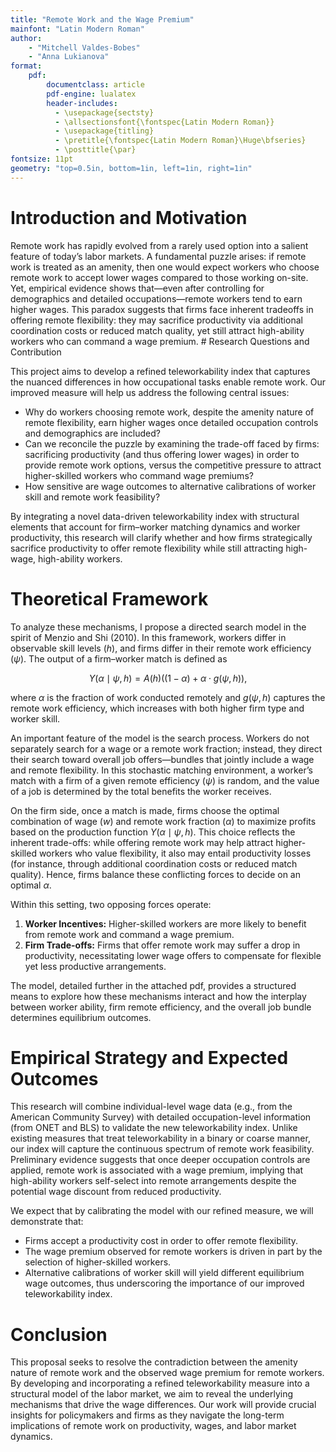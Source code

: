 ```yaml
---
title: "Remote Work and the Wage Premium"
mainfont: "Latin Modern Roman"
author: 
    - "Mitchell Valdes-Bobes"
    - "Anna Lukianova"
format:
    pdf:
        documentclass: article
        pdf-engine: lualatex
        header-includes:
          - \usepackage{sectsty}
          - \allsectionsfont{\fontspec{Latin Modern Roman}}
          - \usepackage{titling}
          - \pretitle{\fontspec{Latin Modern Roman}\Huge\bfseries}
          - \posttitle{\par}
fontsize: 11pt
geometry: "top=0.5in, bottom=1in, left=1in, right=1in"
---
```


# Introduction and Motivation

Remote work has rapidly evolved from a rarely used option into a salient feature of today’s labor markets. A fundamental puzzle arises: if remote work is treated as an amenity, then one would expect workers who choose remote work to accept lower wages compared to those working on-site. Yet, empirical evidence shows that—even after controlling for demographics and detailed occupations—remote workers tend to earn higher wages. This paradox suggests that firms face inherent tradeoffs in offering remote flexibility: they may sacrifice productivity via additional coordination costs or reduced match quality, yet still attract high-ability workers who can command a wage premium.
# Research Questions and Contribution

This project aims to develop a refined teleworkability index that captures the nuanced differences in how occupational tasks enable remote work. Our improved measure will help us address the following central issues:

- Why do workers choosing remote work, despite the amenity nature of remote flexibility, earn higher wages once detailed occupation controls and demographics are included?
- Can we reconcile the puzzle by examining the trade-off faced by firms: sacrificing productivity (and thus offering lower wages) in order to provide remote work options, versus the competitive pressure to attract higher-skilled workers who command wage premiums?
- How sensitive are wage outcomes to alternative calibrations of worker skill and remote work feasibility?

By integrating a novel data-driven teleworkability index with structural elements that account for firm–worker matching dynamics and worker productivity, this research will clarify whether and how firms strategically sacrifice productivity to offer remote flexibility while still attracting high-wage, high-ability workers.

# Theoretical Framework

To analyze these mechanisms, I propose a directed search model in the spirit of Menzio and Shi (2010). In this framework, workers differ in observable skill levels ($h$), and firms differ in their remote work efficiency ($\psi$). The output of a firm–worker match is defined as

$$
Y(\alpha \mid \psi, h) = A(h) \left((1 - \alpha) + \alpha \cdot g(\psi, h)\right),
$$

where $\alpha$ is the fraction of work conducted remotely and $g(\psi, h)$ captures the remote work efficiency, which increases with both higher firm type and worker skill.

An important feature of the model is the search process. Workers do not separately search for a wage or a remote work fraction; instead, they direct their search toward overall job offers—bundles that jointly include a wage and remote flexibility. In this stochastic matching environment, a worker’s match with a firm of a given remote efficiency ($\psi$) is random, and the value of a job is determined by the total benefits the worker receives.

On the firm side, once a match is made, firms choose the optimal combination of wage ($w$) and remote work fraction ($\alpha$) to maximize profits based on the production function $Y(\alpha \mid \psi, h)$. This choice reflects the inherent trade-offs: while offering remote work may help attract higher-skilled workers who value flexibility, it also may entail productivity losses (for instance, through additional coordination costs or reduced match quality). Hence, firms balance these conflicting forces to decide on an optimal $\alpha$.

Within this setting, two opposing forces operate:

1. **Worker Incentives:** Higher-skilled workers are more likely to benefit from remote work and command a wage premium.
2. **Firm Trade-offs:** Firms that offer remote work may suffer a drop in productivity, necessitating lower wage offers to compensate for flexible yet less productive arrangements.

The model, detailed further in the attached pdf, provides a structured means to explore how these mechanisms interact and how the interplay between worker ability, firm remote efficiency, and the overall job bundle determines equilibrium outcomes.

# Empirical Strategy and Expected Outcomes

This research will combine individual-level wage data (e.g., from the American Community Survey) with detailed occupation-level information (from ONET and BLS) to validate the new teleworkability index. Unlike existing measures that treat teleworkability in a binary or coarse manner, our index will capture the continuous spectrum of remote work feasibility. Preliminary evidence suggests that once deeper occupation controls are applied, remote work is associated with a wage premium, implying that high-ability workers self-select into remote arrangements despite the potential wage discount from reduced productivity.

We expect that by calibrating the model with our refined measure, we will demonstrate that:

- Firms accept a productivity cost in order to offer remote flexibility.
- The wage premium observed for remote workers is driven in part by the selection of higher-skilled workers.
- Alternative calibrations of worker skill will yield different equilibrium wage outcomes, thus underscoring the importance of our improved teleworkability index.

# Conclusion

This proposal seeks to resolve the contradiction between the amenity nature of remote work and the observed wage premium for remote workers. By developing and incorporating a refined teleworkability measure into a structural model of the labor market, we aim to reveal the underlying mechanisms that drive the wage differences. Our work will provide crucial insights for policymakers and firms as they navigate the long-term implications of remote work on productivity, wages, and labor market dynamics.